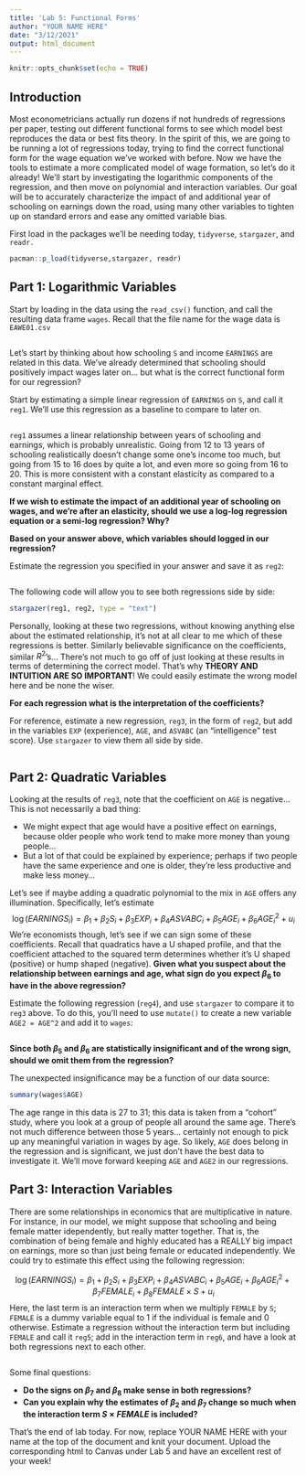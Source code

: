 ```yaml
---
title: 'Lab 5: Functional Forms'
author: "YOUR NAME HERE"
date: "3/12/2021"
output: html_document
---
```


```r
knitr::opts_chunk$set(echo = TRUE)
```

## Introduction

Most econometricians actually run dozens if not hundreds of regressions per paper, testing out different functional forms to see which model best reproduces the data or best fits theory. In the spirit of this, we are going to be running a lot of regressions today, trying to find the correct functional form for the wage equation we've worked with before. Now we have the tools to estimate a more complicated model of wage formation, so let's do it already! We'll start by investigating the logarithmic components of the regression, and then move on polynomial and interaction variables. Our goal will be to accurately characterize the impact of and additional year of schooling on earnings down the road, using many other variables to tighten up on standard errors and ease any omitted variable bias.

First load in the packages we'll be needing today, `tidyverse`, `stargazer`, and `readr.`
```r
pacman::p_load(tidyverse,stargazer, readr)
```

## Part 1: Logarithmic Variables

Start by loading in the data using the `read_csv()` function, and call the resulting data frame `wages`. Recall that the file name for the wage data is `EAWE01.csv` 
```r

```
Let's start by thinking about how schooling `S` and income `EARNINGS` are related in this data. We've already determined that schooling should positively impact wages later on... but what is the correct functional form for our regression?

Start by estimating a simple linear regression of `EARNINGS` on `S`, and call it `reg1`. We'll use this regression as a baseline to compare to later on.
```r

```

`reg1` assumes a linear relationship between years of schooling and earnings, which is probably unrealistic. Going from 12 to 13 years of schooling realistically doesn't change some one's income too much, but going from 15 to 16 does by quite a lot, and even more so going from 16 to 20. This is more consistent with a constant elasticity as compared to a constant marginal effect. 

**If we wish to estimate the impact of an additional year of schooling on wages, and we're after an elasticity, should we use a log-log regression equation or a semi-log regression? Why?** 

**Based on your answer above, which variables should logged in our regression?** 

Estimate the regression you specified in your answer and save it as `reg2`:
```r

```

The following code will allow you to see both regressions side by side:
```r
stargazer(reg1, reg2, type = "text")
```

Personally, looking at these two regressions, without knowing anything else about the estimated relationship, it's not at all clear to me which of these regressions is better. Similarly believable significance on the coefficients, similar $R^2$'s... There's not much to go off of just looking at these results in terms of determining the correct model. That's why **THEORY AND INTUITION ARE SO IMPORTANT**! We could easily estimate the wrong model here and be none the wiser. 

**For each regression what is the interpretation of the coefficients?** 

For reference, estimate a new regression, `reg3`, in the form of `reg2`, but add in the variables `EXP` (experience), `AGE`, and `ASVABC` (an "intelligence" test score). Use `stargazer` to view them all side by side.
```r

```


## Part 2: Quadratic Variables

Looking at the results of `reg3`, note that the coefficient on `AGE` is negative... This is not necessarily a bad thing:

- We might expect that age would have a positive effect on earnings, because older people who work tend to make more money than young people...
- But a lot of that could be explained by experience; perhaps if two people have the same experience and one is older, they're less productive and make less money...

Let's see if maybe adding a quadratic polynomial to the mix in `AGE` offers any illumination. Specifically, let's estimate
$$
\log(EARNINGS_i) = \beta_1 + \beta_2 S_i + \beta_3 EXP_i + \beta_4 ASVABC_i + \beta_5 AGE_i + \beta_6 {AGE_i}^2 + u_i
$$
We're economists though, let's see if we can sign some of these coefficients. Recall that quadratics have a U shaped profile, and that the coefficient attached to the squared term determines whether it's U shaped (positive) or hump shaped (negative). **Given what you suspect about the relationship between earnings and age, what sign do you expect $\beta_6$ to have in the above regression?** 

Estimate the following regression (`reg4`), and use `stargazer` to compare it to `reg3` above. To do this, you'll need to use `mutate()` to create a new variable `AGE2 = AGE^2` and add it to `wages`:
```r

```
**Since both $\beta_5$ and $\beta_6$ are statistically insignificant and of the wrong sign, should we omit them from the regression?** 

The unexpected insignificance may be a function of our data source:
```r
summary(wages$AGE)
```
The age range in this data is 27 to 31; this data is taken from a "cohort" study, where you look at a group of people all around the same age. There's not much difference between those 5 years... certainly not enough to pick up any meaningful variation in wages by age. So likely, `AGE` does belong in the regression and is significant, we just don't have the best data to investigate it. We'll move forward keeping `AGE` and `AGE2` in our regressions.

## Part 3: Interaction Variables

There are some relationships in economics that are multiplicative in nature. For instance, in our model, we might suppose that schooling and being female matter idependently, but really matter together. That is, the combination of being female and highly educated has a REALLY big impact on earnings, more so than just being female or educated independently. We could try to estimate this effect using the following regression:

$$
\log(EARNINGS_i) = \beta_1 + \beta_2 S_i + \beta_3 EXP_i + \beta_4 ASVABC_i + \beta_5 AGE_i + \beta_6 {AGE_i}^2 + \beta_7 FEMALE_i + \beta_8 FEMALE \times S + u_i
$$
Here, the last term is an interaction term when we multiply `FEMALE` by `S`; `FEMALE` is a dummy variable equal to 1 if the individual is female and 0 otherwise. Estimate a regression without the interaction term but including `FEMALE` and call it `reg5`; add in the interaction term in `reg6`, and have a look at both regressions next to each other.
```r

```


Some final questions:

- **Do the signs on $\beta_7$ and $\beta_8$ make sense in both regressions?** 
- **Can you explain why the estimates of $\beta_2$ and $\beta_7$ change so much when the interaction term $S\times FEMALE$ is included?** 


That's the end of lab today. For now, replace YOUR NAME HERE with your name at the top of the document and knit your document. Upload the corresponding html to Canvas under Lab 5 and have an excellent rest of your week!
